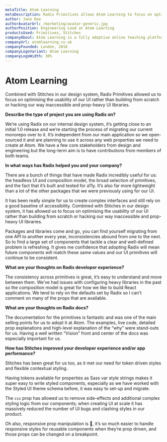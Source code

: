```yaml
---
metaTitle: Atom Learning
metaDescription: Radix Primitives allows Atom Learning to focus on optimising the usability of the UI rather than building from scratch or hacking inaccessible and prop-heavy UI libraries.
author: Jane Doe
authorAvatarUrl: /marketing/avatar-generic.jpg
authorPosition: Engineering Lead at Atom Learning
productsUsed: Primitives, Stitches
companyAbout: Atom Learning is a fully adaptive online teaching platform for children.
companyUrl: atomlearning.co.uk
companyFounded: London, 2018
companyLogoVariant: Atom Learning
companyLogoWidth: 30%
---
```


# Atom Learning

<HeroQuote>
  Combined with Stitches in our design system, Radix Primitives allowed us to
  focus on optimising the usability of our UI rather than building from scratch
  or hacking our way inaccessible and prop-heavy UI libraries.
</HeroQuote>

**Describe the type of project you are using Radix on?**

We’re using Radix on our internal design system, it’s getting close to an initial 1.0 release and we’re starting the process of migrating our current monorepo over to it. It’s independent from our main application so we open-sourced it and are planning to use it across any web properties we need to create at Atom. We have a few core stakeholders from design and engineering but the long-term aim is to have contributions from members of both teams.

**In what ways has Radix helped you and your company?**

There are a bunch of things that have made Radix incredibly useful for us: the headless UI and composition model, the broad selection of primitives, and the fact that it’s built and tested for a11y. It’s also far more lightweight than a lot of the other packages that we were previously using for our UI.

It has been really simple for us to create complex interfaces and still rely on a good baseline of accessibility. Combined with Stitches in our design system, it has allowed us to focus on optimising the usability of our UI rather than building from scratch or hacking our way inaccessible and prop-heavy UI libraries.

Packages and libraries come and go, you can find yourself migrating from one API to another every year, inconsistencies abound from one to the next. So to find a large set of components that tackle a clear and well-defined problem is refreshing. It gives me confidence that adopting Radix will mean future components will match these same values and our UI primitives will continue to be consistent.

**What are your thoughts on Radix developer experience?**

The consistency across primitives is great, it’s easy to understand and move between them. We’ve had issues with configuring heavy libraries in the past so the composition model is great for how we like to build React applications. We tend to rely on the defaults set by Radix so I can’t comment on many of the props that are available.

**What are your thoughts on Radix docs?**

The documentation for the primitives is fantastic and was one of the main selling points for us to adopt it at Atom. The examples, live code, detailed prop explanations and high-level explanation of the “why” were stand-outs for us. Having a well written “Vision” front and center of the docs was especially important for us.

**How has Stitches improved your developer experience and/or app performance?**

Stitches has been great for us too, as it met our need for token driven styles and flexible contextual styling.

Having tokens available for properties as Sass var style strings makes it super easy to write styled components, especially as we have worked with the Styled UI theme schema before, it was easy to set-up and migrate.

The `css` prop has allowed us to remove side-effects and additional complex styling logic from our components; when creating UI at scale it has massively reduced the number of UI bugs and clashing styles in our product.

Oh also, responsive prop manipulation is 🤌, it’s so much easier to handle responsive styles for reusable components when they’re prop driven, and those props can be changed on a breakpoint.
